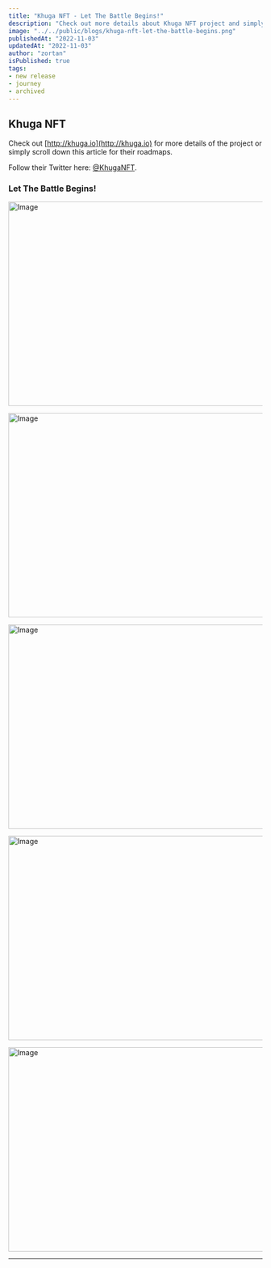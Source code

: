 ```yaml
---
title: "Khuga NFT - Let The Battle Begins!"
description: "Check out more details about Khuga NFT project and simply scroll down this article for their roadmaps."
image: "../../public/blogs/khuga-nft-let-the-battle-begins.png"
publishedAt: "2022-11-03"
updatedAt: "2022-11-03"
author: "zortan"
isPublished: true
tags:
- new release
- journey
- archived
---
```


## Khuga NFT

Check out [http://khuga.io](http://khuga.io) for more details of the project or simply scroll down this article for their roadmaps.

Follow their Twitter here: [@KhugaNFT](https://x.com/KhugaNFT).
 
### Let The Battle Begins!

<Image
  src="https://ipfs.io/ipfs/Qmf3C1hLaMuY9LoioMXZ1u4DNJcqpU3S8fk9gtKch9Tbjz/khuga-nft-let-the-battle-begins-0.jpeg"
  width="718"
  height="404"
  alt="Image"
  sizes="100vw"
/>

<Image
  src="https://ipfs.io/ipfs/Qmf3C1hLaMuY9LoioMXZ1u4DNJcqpU3S8fk9gtKch9Tbjz/khuga-nft-let-the-battle-begins-1.jpeg"
  width="718"
  height="404"
  alt="Image"
  sizes="100vw"
/>

<Image
  src="https://ipfs.io/ipfs/Qmf3C1hLaMuY9LoioMXZ1u4DNJcqpU3S8fk9gtKch9Tbjz/khuga-nft-let-the-battle-begins-2.jpeg"
  width="718"
  height="404"
  alt="Image"
  sizes="100vw"
/>

<Image
  src="https://ipfs.io/ipfs/Qmf3C1hLaMuY9LoioMXZ1u4DNJcqpU3S8fk9gtKch9Tbjz/khuga-nft-let-the-battle-begins-3.jpeg"
  width="718"
  height="404"
  alt="Image"
  sizes="100vw"
/>

<Image
  src="https://ipfs.io/ipfs/Qmf3C1hLaMuY9LoioMXZ1u4DNJcqpU3S8fk9gtKch9Tbjz/khuga-nft-let-the-battle-begins-4.jpeg"
  width="718"
  height="404"
  alt="Image"
  sizes="100vw"
/>

---